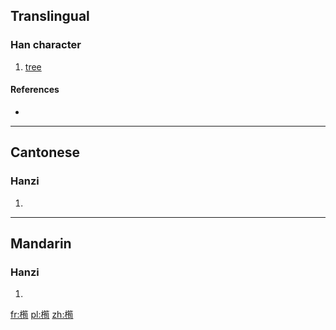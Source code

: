 ==Translingual==

===Han character===
{{Han char|rn=75|rad=木|as=12|sn=16|four=4892<sub>7</sub>|canj=木竹心日 (DHPA), X木竹心日 (XDHPA)}}

# [[tree]]

====References====
* {{Han ref|kx=0552.100|dkj=15506|dj=0941.020|hdz=21293.030|uh=6A41|ud=27201|bh=E9CE|bd=59854}}

----

==Cantonese==

===Hanzi===
{{yue-hanzi|jyut=|y=cheun4}}

# {{defn|Cantonese|sort=木12}}

----

==Mandarin==

===Hanzi===
{{cmn-hanzi|pin=[[xún]] ([[xun2]])|wg=hsün<sup>2</sup>}}

# {{defn|Mandarin|sort=木12}}

[[fr:橁]]
[[pl:橁]]
[[zh:橁]]